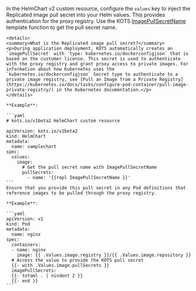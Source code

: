 In the HelmChart v2 custom resource, configure the `values` key to inject the Replicated image pull secret into your Helm values. This provides authentication for the proxy registry. Use the KOTS [ImagePullSecretName](/reference/template-functions-config-context#imagepullsecretname) template function to get the pull secret name.

    <details>
    <summary>What is the Replicated image pull secret?</summary>
    <p>During application deployment, KOTS automatically creates an `imagePullSecret` with `type: kubernetes.io/dockerconfigjson` that is based on the customer license. This secret is used to authenticate with the proxy registry and grant proxy access to private images. For information about how Kubernetes uses the `kubernetes.io/dockerconfigjson` Secret type to authenticate to a private image registry, see [Pull an Image from a Private Registry](https://kubernetes.io/docs/tasks/configure-pod-container/pull-image-private-registry/) in the Kubernetes documentation.</p>
    </details>

    **Example**:

    ```yaml
    # kots.io/v1beta2 HelmChart custom resource

    apiVersion: kots.io/v1beta2
    kind: HelmChart
    metadata:
      name: samplechart
    spec:
      values:
        image: 
          # Get the pull secret name with ImagePullSecretName
          pullSecrets:
            - name: '{{repl ImagePullSecretName }}'
    ```
    Ensure that you provide this pull secret in any Pod definitions that reference images to be pulled through the proxy registry.

    **Example**:

    ```yaml
    apiVersion: v1
    kind: Pod
    metadata:
      name: nginx
    spec:
      containers:
      - name: nginx
        image: {{ .Values.image.registry }}/{{ .Values.image.repository }}
      # Access the value to provide the KOTS pull secret
      {{- with .Values.image.pullSecrets }}
      imagePullSecrets:
      {{- toYaml . | nindent 2 }}
      {{- end }}
    ```